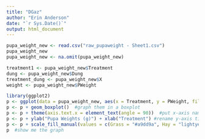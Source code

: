 ```yaml
---
title: "DGaz"
author: "Erin Anderson"
date: "`r Sys.Date()`"
output: html_document
---
```



```r
pupa_weight_new <- read.csv("raw_pupaweight - Sheet1.csv")
pupa_weight_new
pupa_weight_new <- na.omit(pupa_weight_new)
```

 
```r
treatment1 <- pupa_weight_new$Treatment
dung <- pupa_weight_new$Dung
treatment_dung <- pupa_weight_new$X
weight <- pupa_weight_new$PWeight
```

```r
library(ggplot2)
p <- ggplot(data = pupa_weight_new, aes(x = Treatment, y = PWeight, fill = Dung))  #define the variables
p <- p + geom_boxplot()  #graph them in a boxplot
p <- p + theme(axis.text.x = element_text(angle = 90))  #put x-axis names at 90deg
p <- p + ylab("Pupa Weights (g)") + xlab("Treatment") #rename y-axis title
p <- p + scale_fill_manual(values = c(Grass = "#a9dd9a", Hay = "lightyellow"))
p  #show me the graph
```


